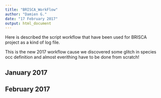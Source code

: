 ```yaml
---
title: "BRISCA_WorkFlow"
author: "Damien G."
date: "17 February 2017"
output: html_document
---
```


Here is described the script workflow that have been used for BRISCA project as a kind of log file.

This is the new 2017 workflow cause we discovered some glitch in species occ definition and almost
everithing have to be done from scratch!


## January 2017



## February 2017